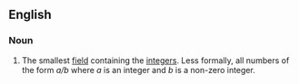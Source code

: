 ==English==

===Noun===

# The smallest [[field]] containing the [[integers]].  Less formally, all numbers of the form ''a/b'' where ''a'' is an integer and ''b'' is a non-zero integer.